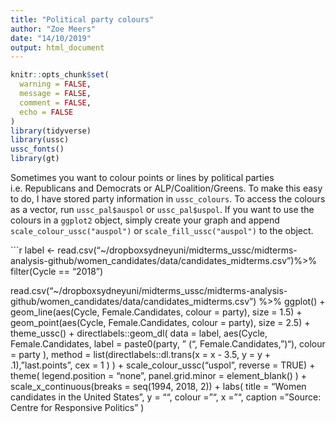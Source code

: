 ```yaml
---
title: "Political party colours"
author: "Zoe Meers"
date: "14/10/2019"
output: html_document
---
```

```r
knitr::opts_chunk$set(
  warning = FALSE,
  message = FALSE,
  comment = FALSE,
  echo = FALSE
)
library(tidyverse)
library(ussc)
ussc_fonts()
library(gt)
```

Sometimes you want to colour points or lines by political parties i.e. Republicans and Democrats or ALP/Coalition/Greens. To make this easy to do, I have stored party information in `ussc_colours`. To access the colours as a vector, run `ussc_pal$auspol` or `ussc_pal$uspol`.  If you want to use the colours in a `ggplot2` object, simply create your graph and append `scale_colour_ussc("auspol")` or `scale_fill_ussc("auspol")` to the object. 

```r
label <- read.csv("~/dropboxsydneyuni/midterms_ussc/midterms-analysis-github/women_candidates/data/candidates_midterms.csv")%>%
  filter(Cycle == "2018")

read.csv("~/dropboxsydneyuni/midterms_ussc/midterms-analysis-github/women_candidates/data/candidates_midterms.csv") %>%
  ggplot() +
  geom_line(aes(Cycle, Female.Candidates, colour = party), size = 1.5) +
  geom_point(aes(Cycle, Female.Candidates, colour = party), size = 2.5) +
  theme_ussc() +
  directlabels::geom_dl(
    data = label, aes(Cycle, Female.Candidates,
      label = paste0(party, " (", Female.Candidates, ")"),
      colour = party
    ),
    method = list(directlabels::dl.trans(x = x - 3.5, y = y + .1),
      "last.points",
      cex = 1
    )
  ) +
  scale_colour_ussc("uspol", reverse = TRUE) +
  theme(
    legend.position = "none",
    panel.grid.minor = element_blank()
  ) +
  scale_x_continuous(breaks = seq(1994, 2018, 2)) +
  labs(
    title = "Women candidates in the United States",
    y = "", colour = "", x = "",
    caption = "Source: Centre for Responsive Politics"
  )